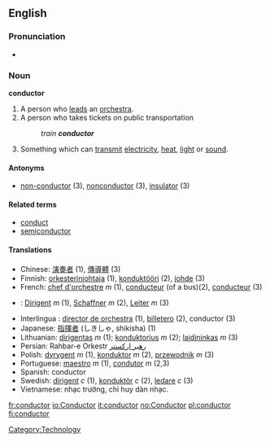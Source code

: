 ==English==
===Pronunciation===
*{{audio|en-us-conductor.ogg|Audio (US)}}

===Noun===
'''conductor'''
#A person who [[leads]] an [[orchestra]].
#A person who takes tickets on public transportation 
#:''train '''conductor'''''
#Something which can [[transmit]] [[electricity]], [[heat]], [[light]] or [[sound]].

====Antonyms====
*[[non-conductor]] (3), [[nonconductor]] (3), [[insulator]] (3)

====Related terms====
*[[conduct]]
*[[semiconductor]]

====Translations====
*Chinese: [[演奏]][[者]] (1), [[傳導]][[體]] (3)
*Finnish: [[orkesterinjohtaja]] (1), [[konduktööri]] (2), [[johde]] (3)
*French: [[chef d'orchestre]] ''m'' (1), [[conducteur]] (of a bus)(2), [[conducteur]] (3)
*{{de}}: [[Dirigent]] ''m'' (1), [[Schaffner]] ''m'' (2), [[Leiter]] ''m'' (3)
*Interlingua : [[director de orchestra]] (1), [[billetero]] (2), conductor (3)
*Japanese: [[指揮者]] (しきしゃ, shikisha) (1)
*Lithuanian: [[dirigentas]] ''m'' (1); [[konduktorius]] ''m'' (2); [[laidininkas]] ''m'' (3)
*Persian: Rahbar-e Orkestr [[رهبر ارکستر]]
*Polish: [[dyrygent]] ''m'' (1), [[konduktor]] ''m'' (2), [[przewodnik]] ''m'' (3)
*Portuguese: [[maestro]] ''m'' (1), [[condutor]] ''m'' (2,3)
*Spanish: conductor
*Swedish: [[dirigent]] ''c'' (1), [[konduktör]] ''c'' (2), [[ledare]] ''c'' (3)
*Vietnamese: nhạc trưởng, chỉ huy dàn nhạc.

[[Category:Technology]]

[[fr:conductor]]
[[io:Conductor]]
[[it:conductor]]
[[no:Conductor]]
[[pl:conductor]]
[[fi:conductor]]